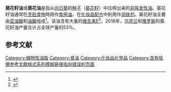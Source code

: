 '''葵花籽油'''或'''葵花油'''是指从[[向日葵|向日葵]]的[[种子|种子]]（[[葵花籽|葵花籽]]）中压榨出来的[[挥发性有机物|非挥发性油]]。葵花籽油通常在[[烹飪|烹飪]][[食物|食物]]時用作[[食用油|食用油]]，在[[化妆品|化妆品]][[配方|配方]]中則用作[[润肤剂|润肤剂]]。葵花籽油主要由[[亚油酸|亚油酸]]和[[油酸|油酸]]组成<ref name="nsa">{{cite web |title=Four types of sunflower oil |url=https://www.sunflowernsa.com/oil/Four-Types-of-Sunflower-Oil/ |publisher=National Sunflower Association |access-date=19 November 2018 |date=2018}}</ref>。该油含有大量的[[维生素E|维生素E]]<ref name="nsafact">{{cite web |title=Sunflower oil fatty acid profile |url=https://www.sunflowernsa.com/uploads/35/sunflower-oil-fact-sheet_062510.pdf |publisher=National Sunflower Association |access-date=19 November 2018 |date=2018}}</ref>。2018年，[[乌克兰|乌克兰]]和[[俄罗斯|俄罗斯]]的葵花籽油产量合计占全球产量的53%。

==参考文献==
{{reflist}}

[[Category:植物性油脂|Category:植物性油脂]]
[[Category:食油|Category:食油]]
[[Category:化妆品化学品|Category:化妆品化学品]]
[[Category:含有哈佛参考文献格式系列模板链接指向错误的页面|Category:含有哈佛参考文献格式系列模板链接指向错误的页面]]